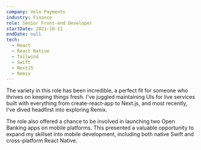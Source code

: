 ```yaml
---
company: Velo Payments
industry: Finance
role: Senior Front-end Developer
startDate: 2021-10-11
endDate: null
tech:
  - React
  - React Native
  - Tailwind
  - Swift
  - NextJS
  - Remix
---
```


The variety in this role has been incredible, a perfect fit for someone who thrives on keeping things fresh. I've juggled maintaining UIs for live services built with everything from create-react-app to Next.js, and most recently, I've dived headfirst into exploring Remix.

The role also offered a chance to be involved in launching two Open Banking apps on mobile platforms. This presented a valuable opportunity to expand my skillset into mobile development, including both native Swift and cross-platform React Native.
